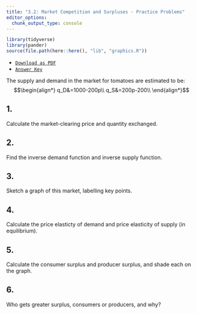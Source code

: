```yaml
---
title: "3.2: Market Competition and Surpluses - Practice Problems"
editor_options: 
  chunk_output_type: console
---
```


```r
library(tidyverse)
library(pander)
source(file.path(here::here(), "lib", "graphics.R"))
```

- [<i class="fas fa-file-pdf"></i> `Download as PDF`](/practice/3.2-practice.pdf)
- [<i class="fas fa-file-pdf"></i> `Answer Key`](/practice/3.2-practice-answers.pdf)

The supply and demand in the market for tomatoes are estimated to be:
$$\begin{align*}
q_D&=1000-200p\\
q_S&=200p-200\\ \end{align*}$$

## 1. 
Calculate the market-clearing price and quantity exchanged.

## 2.
Find the inverse demand function and inverse supply function.

## 3.
Sketch a graph of this market, labelling key points.

## 4.
Calculate the price elasticty of demand and price elasticity of supply (in equilibrium).

## 5.
Calculate the consumer surplus and producer surplus, and shade each on the graph.

## 6.
Who gets greater surplus, consumers or producers, and why?